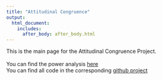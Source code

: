 ```yaml
---
title: "Attitudinal Congruence"
output: 
  html_document:
    includes:
      after_body: after_body.html
---
```

 
This is the main page for the Attitudinal Congruence Project. <br><br>
You can find the power analysis [here](https://lunafrauhammer.github.io/Attitudinal_Congruence/Power) <br>
You can find all code in the corresponding [github project](https://github.com/lunafrauhammer/Attitudinal_Congruence)

